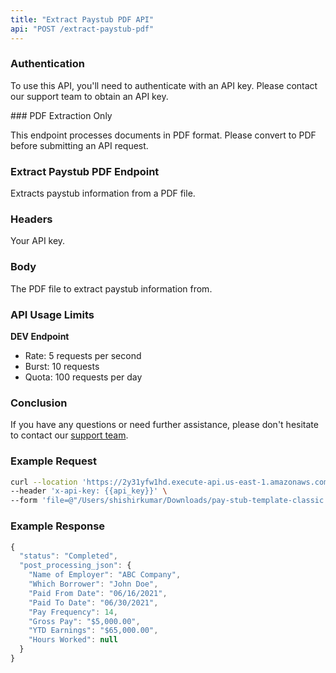```yaml
---
title: "Extract Paystub PDF API"
api: "POST /extract-paystub-pdf"
---
```


### Authentication

To use this API, you'll need to authenticate with an API key. Please contact our
support team to obtain an API key.

<Note>
### PDF Extraction Only

This endpoint processes documents in PDF format. Please convert to PDF before
submitting an API request.

</Note>

### Extract Paystub PDF Endpoint

Extracts paystub information from a PDF file.

### Headers

<ParamField body="x-api-key" required>
  Your API key.
</ParamField>

### Body

<ParamField body="file" required>
  The PDF file to extract paystub information from.
</ParamField>

### API Usage Limits

**DEV Endpoint**

- Rate: 5 requests per second
- Burst: 10 requests
- Quota: 100 requests per day

### Conclusion

If you have any questions or need further assistance, please don't hesitate to
contact our [support team](mailto:hello@multimodal.dev).

### Example Request

```bash
curl --location 'https://2y31yfw1hd.execute-api.us-east-1.amazonaws.com/prod/extract-paystub-pdf' \
--header 'x-api-key: {{api_key}}' \
--form 'file=@"/Users/shishirkumar/Downloads/pay-stub-template-classic.pdf"'
```

### Example Response

```js
{
  "status": "Completed",
  "post_processing_json": {
    "Name of Employer": "ABC Company",
    "Which Borrower": "John Doe",
    "Paid From Date": "06/16/2021",
    "Paid To Date": "06/30/2021",
    "Pay Frequency": 14,
    "Gross Pay": "$5,000.00",
    "YTD Earnings": "$65,000.00",
    "Hours Worked": null
  }
}
```
